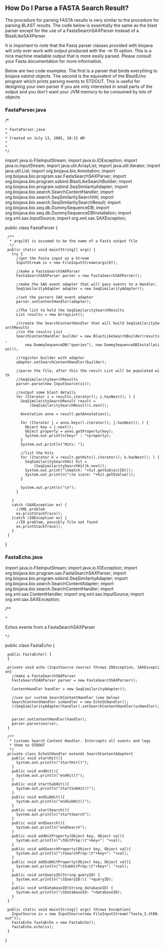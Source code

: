== How Do I Parse a FASTA Search Result? ==

The procedure for parsing FASTA results is very similar to the procedure for parsing BLAST results. The code below is essentially the same as the blast parser except for the use of a FastaSearchSAXParser instead of a BlastLikeSAXParser.

It is important to note that the Fasta parser classes provided with biojava will only ever work with output produced with the -m 10 option. This is a nice machine readable output that is more easily parsed. Please consult your Fasta documentation for more information.

Below are two code examples. The first is a parser that binds everything to biojava ssbind objects. The second is the equivalent of the BlastEcho program which prints parsing events to STDOUT. This is useful for designing your own parser if you are only interested in small parts of the output and you don't want your JVM memory to be consumed by lots of objects

=== FastaParser.java ===

<java>
/*
 * FastaParser.java
 *
 * Created on July 13, 2005, 10:15 AM
 *
 * 
 */

import java.io.FileInputStream;
import java.io.IOException;
import java.io.InputStream;
import java.util.ArrayList;
import java.util.Iterator;
import java.util.List;
import org.biojava.bio.Annotation;
import org.biojava.bio.program.sax.FastaSearchSAXParser;
import org.biojava.bio.program.ssbind.BlastLikeSearchBuilder;
import org.biojava.bio.program.ssbind.SeqSimilarityAdapter;
import org.biojava.bio.search.SearchContentHandler;
import org.biojava.bio.search.SeqSimilaritySearchHit;
import org.biojava.bio.search.SeqSimilaritySearchResult;
import org.biojava.bio.seq.db.DummySequenceDB;
import org.biojava.bio.seq.db.DummySequenceDBInstallation;
import org.xml.sax.InputSource;
import org.xml.sax.SAXException;



public class FastaParser {
  /**
   * args[0] is assumed to be the name of a Fasta output file
   */
  public static void main(String[] args) {
    try {
      //get the Fasta input as a Stream
      InputStream is = new FileInputStream(args[0]);

      //make a FastaSearchSAXParser
      FastaSearchSAXParser parser = new FastaSearchSAXParser();

      //make the SAX event adapter that will pass events to a Handler.
      SeqSimilarityAdapter adapter = new SeqSimilarityAdapter();

      //set the parsers SAX event adapter
      parser.setContentHandler(adapter);

      //The list to hold the SeqSimilaritySearchResults
      List results = new ArrayList();

      //create the SearchContentHandler that will build SeqSimilaritySearchResults
      //in the results List
      SearchContentHandler builder = new BlastLikeSearchBuilder(results,
          new DummySequenceDB("queries"), new DummySequenceDBInstallation());

      //register builder with adapter
      adapter.setSearchContentHandler(builder);

      //parse the file, after this the result List will be populated with
      //SeqSimilaritySearchResults
      parser.parse(new InputSource(is));

      //output some blast details
      for (Iterator i = results.iterator(); i.hasNext(); ) {
        SeqSimilaritySearchResult result =
            (SeqSimilaritySearchResult)i.next();

        Annotation anno = result.getAnnotation();

        for (Iterator j = anno.keys().iterator(); j.hasNext(); ) {
          Object key = j.next();
          Object property = anno.getProperty(key);
          System.out.println(key+" : "+property);
        }
        System.out.println("Hits: ");

        //list the hits
        for (Iterator k = result.getHits().iterator(); k.hasNext(); ) {
          SeqSimilaritySearchHit hit =
              (SeqSimilaritySearchHit)k.next();
          System.out.print("\tmatch: "+hit.getSubjectID());
          System.out.println("\te score: "+hit.getEValue());
        }

        System.out.println("\n");
      }

    }
    catch (SAXException ex) {
      //XML problem
      ex.printStackTrace();
    }catch (IOException ex) {
      //IO problem, possibly file not found
      ex.printStackTrace();
    }
  }
}
</java>

=== FastaEcho.java ===

<java>
import java.io.FileInputStream;
import java.io.IOException;
import org.biojava.bio.program.sax.FastaSearchSAXParser;
import org.biojava.bio.program.ssbind.SeqSimilarityAdapter;
import org.biojava.bio.search.SearchContentAdapter;
import org.biojava.bio.search.SearchContentHandler;
import org.xml.sax.ContentHandler;
import org.xml.sax.InputSource;
import org.xml.sax.SAXException;


/** 
 * <p> Echos events from a FastaSearchSAXParser</p>  
 */ 

public class FastaEcho { 
  public FastaEcho() { 
  } 

  private void echo (InputSource source) throws IOException, SAXException{ 
    //make a FastaSearchSAXParser 
    FastaSearchSAXParser parser = new FastaSearchSAXParser(); 
    
    ContentHandler handler = new SeqSimilarityAdapter();
    
    //use our custom SearchContentHandler (see below)
    SearchContentHandler scHandler = new EchoSCHandler(); 
    ((SeqSimilarityAdapter)handler).setSearchContentHandler(scHandler); 

    parser.setContentHandler(handler); 
    parser.parse(source); 
  } 

  /**
   * Customs Search Content Handler. Intercepts all events and logs
   * them to STDOUT
   */
  private class EchoSCHandler extends SearchContentAdapter{ 
    public void startHit(){ 
      System.out.println("startHit()"); 
    } 
    public void endHit(){ 
      System.out.println("endHit()"); 
    } 
    public void startSubHit(){ 
      System.out.println("startSubHit()"); 
    } 
    public void endSubHit(){ 
      System.out.println("endSubHit()"); 
    } 
    public void startSearch(){ 
      System.out.println("startSearch"); 
    } 
    public void endSearch(){ 
      System.out.println("endSearch"); 
    } 
    public void addHitProperty(Object key, Object val){ 
      System.out.println("\tHitProp:\t"+key+": "+val); 
    } 
    public void addSearchProperty(Object key, Object val){ 
      System.out.println("\tSearchProp:\t"+key+": "+val); 
    } 
    public void addSubHitProperty(Object key, Object val){ 
      System.out.println("\tSubHitProp:\t"+key+": "+val); 
    }
    public void setQueryID(String queryID) {
      System.out.println("\tQueryID:\t "+queryID);
    }
    public void setDatabaseID(String databaseID) {
      System.out.println("\tDatabaseID: "+databaseID);
    }
  } 

  public static void main(String[] args) throws Exception{ 
    InputSource is = new InputSource(new FileInputStream("fasta_3.3t08.out")); 
    FastaEcho fastaEcho = new FastaEcho(); 
    fastaEcho.echo(is); 
  } 
}
</java>
